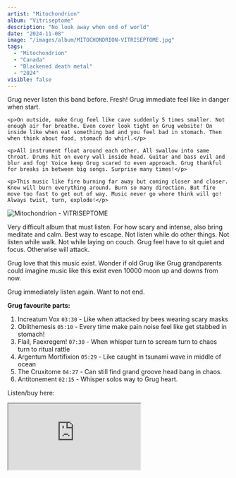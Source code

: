 ```yaml
---
artist: "Mitochondrion"
album: "Vitriseptome"
description: "No look away when end of world"
date: "2024-11-08"
image: "/images/album/MITOCHONDRION-VITRISEPTOME.jpg"
tags:
  - "Mitochondrion"
  - "Canada"
  - "Blackened death metal"
  - "2024"
visible: false
---
```


<div style={{ display: "flex", alignItems: "start", gap: "2rem" }}>
  <div style={{ flex: 3, minWidth: 0 }}>
    <p>Grug never listen this band before. Fresh! Grug immediate feel like in danger when start.</p>

    <p>On outside, make Grug feel like cave suddenly 5 times smaller. Not enough air for breathe. Even cover look tight on Grug website! On inside like when eat something bad and you feel bad in stomach. Then when think about food, stomach do whirl.</p>

    <p>All instrument float around each other. All swallow into same throat. Drums hit on every wall inside head. Guitar and bass evil and blur and fog! Voice keep Grug scared to even approach. Grug thankful for breaks in between big songs. Surprise many times!</p>

    <p>This music like fire burning far away but coming closer and closer. Know will burn everything around. Burn so many direction. But fire move too fast to get out of way. Music never go where think will go! Always twist, turn, explode!</p>
  </div>

  <div style={{ flex: 2, position: "sticky", top: "2rem" }}>
    <img 
      src="/images/album/Mitochondrion.jpg" 
      alt="Mitochondrion - VITRISEPTOME" 
      style={{ width: "100%" }}
    />
  </div>
</div>

<p style={{marginTop: "0px"}}>Very difficult album that must listen. For how scary and intense, also bring meditate and calm. Best way to escape. Not listen while do other things. Not listen while walk. Not while laying on couch. Grug feel have to sit quiet and focus. Otherwise will attack.</p>

<p>Grug love that this music exist. Wonder if old Grug like Grug grandparents could imagine music like this exist even 10000 moon up and downs from now.</p>

<p>Grug immediately listen again. Want to not end.</p>

**Grug favourite parts:**

1. Increatum Vox `03:30` - Like when attacked by bees wearing scary masks
2. Oblithemesis `05:10` - Every time make pain noise feel like get stabbed in stomach!
3. Flail, Faexregem! `07:30` - When whisper turn to scream turn to chaos turn to ritual rattle
4. Argentum Mortifixion `05:29` - Like caught in tsunami wave in middle of ocean
5. The Cruxitome `04:27` - Can still find grand groove head bang in chaos.
6. Antitonement `02:15` - Whisper solos way to Grug heart.

Listen/buy here:

<iframe 
  style={{ border: 0, width: "350px", height: "1020px" }}
  src="https://bandcamp.com/EmbeddedPlayer/album=3262361944/size=large/bgcol=333333/linkcol=ffffff/transparent=true/"
  seamless
>
  <a href="https://mitochondrion.bandcamp.com/album/vitriseptome">
    VITRISEPTOME by MITOCHONDRION
  </a>
</iframe>